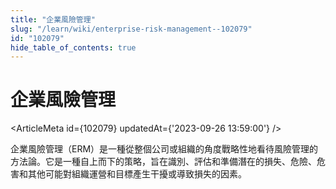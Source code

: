 ```yaml
---
title: "企業風險管理"
slug: "/learn/wiki/enterprise-risk-management--102079"
id: "102079"
hide_table_of_contents: true
---
```



# 企業風險管理

<ArticleMeta id={102079} updatedAt={'2023-09-26 13:59:00'} />
<div className='border-solid border-b border-t-0 my-4 border-[var(--ifm-color-gray-300)]' />

企業風險管理（ERM）是一種從整個公司或組織的角度戰略性地看待風險管理的方法論。它是一種自上而下的策略，旨在識別、評估和準備潛在的損失、危險、危害和其他可能對組織運營和目標產生干擾或導致損失的因素。
